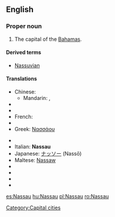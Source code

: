 {{wikipedia}}
==English==

===Proper noun===
{{en-proper noun}}

# The capital of the [[Bahamas]].

====Derived terms====
* [[Nassuvian]]

====Translations====
{{trans-top|The capital of the Bahamas}}
* Chinese:
** Mandarin: {{t|zh|拿騷|sc=Hani}}, {{t|zh|拿骚|tr=Násāo|sc=Hani}}
* {{trreq|Dutch}}
* {{trreq|Finnish}}
* French: {{t-|fr|Nassau}}
* {{trreq|German}}
* Greek: [[Νασσάου]]
{{trans-mid}}
* {{trreq|Hungarian}}
* Italian: '''Nassau''' {{f}}
* Japanese: [[ナッソー]] (Nassō)
* Maltese: [[Nassaw]]
* {{trreq|Portuguese}}
* {{trreq|Russian}}
* {{trreq|Spanish}}
* {{trreq|Thai}}
{{trans-bottom}}

{{anagrams:en/aanssu}}
[[Category:Capital cities]]

[[es:Nassau]]
[[hu:Nassau]]
[[pl:Nassau]]
[[ro:Nassau]]